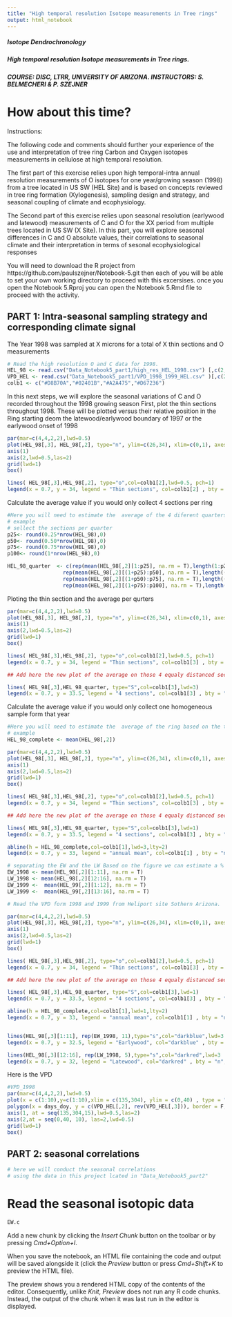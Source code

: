 ```yaml
---
title: "High temporal resolution Isotope measurements in Tree rings"
output: html_notebook
---
```

#####  Isotope Dendrochronology
#####  High temporal resolution Isotope measurements in Tree rings.
#####  COURSE: DISC, LTRR, UNIVERSITY OF ARIZONA. INSTRUCTORS: S. BELMECHERI & P. SZEJNER

# How about this time?

Instructions:

The following code and comments should further your experience of the use and interpretation of tree ring Carbon and Oxygen isotopes measurements in cellulose at high temporal resolution. 

The first part of this exercise relies upon high temporal-intra annual resolution measurements of O isotopes for one year/growing season (1998) from a tree located in US SW (HEL Site) and is based on concepts reviewed in tree ring formation (Xylogenesis), sampling design and strategy, and seasonal coupling of climate and ecophysiology.  

The Second part of this exercise relies upon seasonal resolution  (earlywood and latewood) measurements of C and O for the XX period from multiple trees located in US SW (X Site). In this part, you will explore seasonal differences in C and O absolute values, their correlations to seasonal climate and their interpretation in terms of sesonal ecophysiological responses

You will need to download the R project from https://github.com/paulszejner/Notebook-5.git 
then each of you will be able to set your own working directory to proceed with this excersises. once you open the Notebook 5.Rproj  you can open  the Notebook 5.Rmd file to proceed with the activity.



## PART 1: Intra-seasonal sampling strategy and corresponding climate signal
The Year 1998 was sampled at X microns for a total of X thin sections and O measurements
```r
# Read the high resolution O and C data for 1998.
HEL_98 <- read.csv("Data_Notebook5_part1/high_res_HEL_1998.csv") [,c(2,3,8)]
VPD_HEL <- read.csv("Data_Notebook5_part1/VPD_1998_1999_HEL.csv" )[,c(2,3,4)]
colb1 <- c("#D8B70A","#02401B","#A2A475","#D67236")

```

In this next steps, we will explore the seasonal variations of C and O recorded throughout the 1998 growing season
First, plot the thin sections throughout 1998. These will be plotted versus their relative position in the Ring starting deom the latewood/earlywood boundary of 1997 or the earlywood onset of 1998
```r
par(mar=c(4,4,2,2),lwd=0.5)
plot(HEL_98[,3], HEL_98[,2], type="n", ylim=c(26,34), xlim=c(0,1), axes=F, xlab = "relative position on the ring", ylab = "d18O_ on each thin section")
axis(1)
axis(2,lwd=0.5,las=2)
grid(lwd=1)
box()

lines( HEL_98[,3],HEL_98[,2], type="o",col=colb1[2],lwd=0.5, pch=1)
legend(x = 0.7, y = 34, legend = "Thin sections", col=colb1[2] , bty = "n",lwd=1,lty=1,pch = 1)

```

Calculate the average value if you would  only collect 4 sections per ring

```r
#Here you will need to estimate the  average of the 4 diferent quarters  based on the thin sections provided.
# example 
# sellect the sections per quarter
p25<- round(0.25*nrow(HEL_98),0)
p50<- round(0.50*nrow(HEL_98),0)
p75<- round(0.75*nrow(HEL_98),0)
p100<- round(1*nrow(HEL_98),0)

HEL_98_quarter  <- c(rep(mean(HEL_98[,2][1:p25], na.rm = T),length(1:p25)),
                  rep(mean(HEL_98[,2][(1+p25):p50], na.rm = T),length((1+p25):p50)),
                  rep(mean(HEL_98[,2][(1+p50):p75], na.rm = T),length((1+p50):p75)),
                  rep(mean(HEL_98[,2][(1+p75):p100], na.rm = T),length((1+p75):p100)))


```

Ploting  the thin section and  the average per qurters
```r
par(mar=c(4,4,2,2),lwd=0.5)
plot(HEL_98[,3], HEL_98[,2], type="n", ylim=c(26,34), xlim=c(0,1), axes=F, xlab = "relative position on the ring", ylab = "d18O_ on each thin section")
axis(1)
axis(2,lwd=0.5,las=2)
grid(lwd=1)
box()

lines( HEL_98[,3],HEL_98[,2], type="o",col=colb1[2],lwd=0.5, pch=1)
legend(x = 0.7, y = 34, legend = "Thin sections", col=colb1[3] , bty = "n",lwd=1)

## Add here the new plot of the average on those 4 equaly distanced sections

lines( HEL_98[,3],HEL_98_quarter, type="S",col=colb1[3],lwd=3)
legend(x = 0.7, y = 33.5, legend = "4 sections", col=colb1[3] , bty = "n",lwd=3)


```


Calculate the average value if you would  only collect one homogeneous sample form that year


```r
#Here you will need to estimate the  average of the ring based on the thin sections provided.
# example 
HEL_98_complete <- mean(HEL_98[,2])

```


```r

par(mar=c(4,4,2,2),lwd=0.5)
plot(HEL_98[,3], HEL_98[,2], type="n", ylim=c(26,34), xlim=c(0,1), axes=F, xlab = "relative position on the ring", ylab = "d18O_ on each thin section")
axis(1)
axis(2,lwd=0.5,las=2)
grid(lwd=1)
box()

lines( HEL_98[,3],HEL_98[,2], type="o",col=colb1[2],lwd=0.5, pch=1)
legend(x = 0.7, y = 34, legend = "Thin sections", col=colb1[3] , bty = "n",lwd=1)

## Add here the new plot of the average on those 4 equaly distanced sections

lines( HEL_98[,3],HEL_98_quarter, type="S",col=colb1[3],lwd=1)
legend(x = 0.7, y = 33.5, legend = "4 sections", col=colb1[3] , bty = "n",lwd=3)

abline(h = HEL_98_complete,col=colb1[1],lwd=3,lty=2)
legend(x = 0.7, y = 33, legend = "annual mean", col=colb1[1] , bty = "n",lwd=3,lty=2)
```


```r
# separating the EW and the LW Based on the figure we can estimate a % of EW and LW and based on this info  e can determine the sections on each anatomical region.
EW_1998 <- mean(HEL_98[,2][1:11], na.rm = T)
LW_1998 <- mean(HEL_98[,2][12:16], na.rm = T)
EW_1999 <-  mean(HEL_99[,2][1:12], na.rm = T)
LW_1999 <-  mean(HEL_99[,2][13:16], na.rm = T)

# Read the VPD form 1998 and 1999 from Heliport site Sothern Arizona.
```

```r

par(mar=c(4,4,2,2),lwd=0.5)
plot(HEL_98[,3], HEL_98[,2], type="n", ylim=c(26,34), xlim=c(0,1), axes=F, xlab = "relative position on the ring", ylab = "d18O_ on each thin section")
axis(1)
axis(2,lwd=0.5,las=2)
grid(lwd=1)
box()

lines( HEL_98[,3],HEL_98[,2], type="o",col=colb1[2],lwd=0.5, pch=1)
legend(x = 0.7, y = 34, legend = "Thin sections", col=colb1[3] , bty = "n",lwd=1)

## Add here the new plot of the average on those 4 equaly distanced sections

lines( HEL_98[,3],HEL_98_quarter, type="S",col=colb1[3],lwd=1)
legend(x = 0.7, y = 33.5, legend = "4 sections", col=colb1[3] , bty = "n",lwd=3)

abline(h = HEL_98_complete,col=colb1[1],lwd=1,lty=2)
legend(x = 0.7, y = 33, legend = "annual mean", col=colb1[1] , bty = "n",lwd=1,lty=2)


lines(HEL_98[,3][1:11], rep(EW_1998, 11),type="s",col="darkblue",lwd=3  )#EW
legend(x = 0.7, y = 32.5, legend = "Earlywood", col="darkblue" , bty = "n",lwd=3)

lines(HEL_98[,3][12:16], rep(LW_1998, 5),type="s",col="darkred",lwd=3  )#LW
legend(x = 0.7, y = 32, legend = "Latewood", col="darkred" , bty = "n",lwd=3)

```

Here is the VPD

```r
#VPD_1998
par(mar=c(4,4,2,2),lwd=0.5)
plot(x = c(1:10),y=c(1:10),xlim = c(135,304), ylim = c(0,40) , type = "n", axes = F, xlab = "DOY", ylab = "VPD")
polygon(x = days_doy, y = c(VPD_HEL[,2], rev(VPD_HEL[,3])), border = F, col = rgb(0.2,0.3,0.4,0.6))
axis(1, at = seq(135,304,15),lwd=0.5,las=2)
axis(2,at = seq(0,40, 10), las=2,lwd=0.5)
grid(lwd=1)
box()
```



## PART 2: seasonal correlations
```r
# here we will conduct the seasonal correlations
# using the data in this project lcated in "Data_Notebook5_part2"


```
# Read the seasonal isotopic data
```r
EW.c

```
Add a new chunk by clicking the *Insert Chunk* button on the toolbar or by pressing *Cmd+Option+I*.

When you save the notebook, an HTML file containing the code and output will be saved alongside it (click the *Preview* button or press *Cmd+Shift+K* to preview the HTML file). 

The preview shows you a rendered HTML copy of the contents of the editor. Consequently, unlike *Knit*, *Preview* does not run any R code chunks. Instead, the output of the chunk when it was last run in the editor is displayed.
